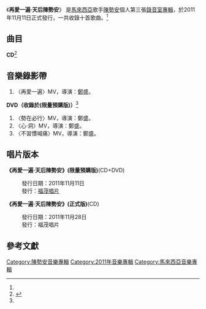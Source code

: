 {{Infobox Album
| Name  = 再愛一遍·天后陳勢安
| Type  = 專輯
| Cover  = 
| Artist  = [[陳勢安|陳勢安]]
| Released   = 2011年11月11日<ref name="HitFm">{{cite web|title=陳勢安/再愛一遍·天后陳勢安|url=http://www.hitoradio.com/newweb/12855album|publisher=hit Fm|accessdate=2014-09-24|language=zh-hant|archive-date=2016-03-04|archive-url=https://web.archive.org/web/20160304190438/http://www.hitoradio.com/newweb/12855album|dead-url=no}}</ref>
| Recorded  =
| Genre = [[華語流行音樂|華語流行音樂]]
| Length = 39:55
| Label = [[福茂唱片|福茂唱片]]<ref name="HitFm" />
| Producer =
| Last album = [[天后_(專輯)|天后]]<br />(2010年)
| This album = '''再愛一遍·天后陳勢安'''<br />(2011年)
| Next album = [[非你不可|非你不可]]<br />(2013年)
}}
《'''再愛一遍·天后陳勢安'''》 是[[馬來西亞|馬來西亞]]歌手[[陳勢安|陳勢安]]個人第三張[[錄音室專輯|錄音室專輯]]，於2011年11月11日正式發行，一共收錄十首歌曲。<ref name="HitFm" />

==曲目==
'''CD'''<ref>{{cite web|title=陳勢安『再愛一遍·天后陳勢安』專輯介紹|url=http://www.iwant-radio.com/showinformation.php?sisn=26482|publisher=銀河網路電台|accessdate=2014-09-24|language=zh-hant}}</ref>

{{Tracklist
| title1 = 勢在必行
| music1 = [[戴佩妮|戴佩妮]]
| lyrics1 = 戴佩妮
| arranger1 = [[Jerry_C|Jerry C]]
| producer1 = [[何俊明|何俊明]]
| longnote1 = 先行主打<br />feat. [[Bii|Bii]]<br />電視劇《[[勇士們_(電視劇)|勇士們]]》片頭曲
| length1 = 4:04

| title2 = 心‧洞 
| music2 = [[魏文超|魏文超]]
| lyrics2 = [[淺紫|淺紫]]
| arranger2 = [[謝明祥|謝明祥]]
| producer2 = 
| longnote2 = 首波主打<br />韓劇《[[真心給我一滴淚|真心給我一滴淚]]》、《[[同伊|同伊]]》片尾曲
| length2 = 4:36

| title3 = 再愛一遍
| music3 = [[陳柏圻|陳柏圻]]
| lyrics3 = 陳柏圻
| arranger3 = 
| producer3 = 
| longnote3 = 三波主打<br />韓劇《[[城市獵人_(韓國電視劇)|城市獵人]]》片尾曲
| length3 = 4:16

| title4 = 不習慣喊痛
| music4 = [[蕭恆嘉|蕭恆嘉]]
| lyrics4 = [[Cozy|Cozy]]
| arranger4 = 謝明祥
| producer4 = 
| longnote4 = 二波主打<br />電視劇《[[勇士們_(電視劇)|勇士們]]》片尾曲
| length4 = 4:07

| title5 = 問起
| music5 = [[何俊明|何俊明]]
| lyrics5 = [[徐培年|徐培年]]
| arranger5 = 
| producer5 = 
| longnote5 = 
| length5 = 3:54

| title6 = Runaway
| music6 = [[彭學斌|彭學斌]]
| lyrics6 = 彭學斌
| arranger6 = 
| producer6 = 
| longnote6 = 
| length6 = 3:49

| title7 = 盛夏
| music7 = [[深橙黑橘|深橙黑橘]]
| lyrics7 = 深橙黑橘<br />徐培年
| arranger7 = 
| producer7 = 
| longnote7 = 
| length7 = 3:36

| title8 = 女王
| music8 = 韓星洲
| lyrics8 = [[崔惟楷|崔惟楷]]
| arranger8 = 
| producer8 = 
| longnote8 = 
| length8 = 3:28

| title9 = 愛不簡單
| music9 = [[方大同|方大同]]
| lyrics9 = 方大同<br />[[茹嵐|茹嵐]]
| arranger9 = 
| producer9 = 
| longnote9 = 
| length9 = 3:16

| title10 = 天后
| music10 = 彭學斌
| lyrics10 = 彭學斌
| arranger10 = [[黃賈傑|黃賈傑]]
| producer10 = 
| longnote10 = 韓劇《[[富翁的誕生|富翁的誕生]]》片尾曲、《[[同伊|同伊]]》片頭曲
| length10 = 4:49

| total_length = 39:55
}}

==音樂錄影帶==
#〈再愛一遍〉MV，導演：[[鄭盛|鄭盛]]。
'''DVD（收錄於(限量預購版)）'''<ref name="HitFm" />
#〈勢在必行〉MV，導演：鄭盛。
#〈心‧洞〉MV，導演：鄭盛。
#〈不習慣喊痛〉MV，導演：鄭盛。

==唱片版本==
{{col-begin}}
{{col-2}}
'''《再愛一遍·天后陳勢安》(限量預購版)'''(CD+DVD)
:發行日期：2011年11月11日
:發行：[[福茂唱片|福茂唱片]]
{{col-2}}
'''《再愛一遍·天后陳勢安》(正式版)'''(CD)
:發行日期：2011年11月28日
:發行：福茂唱片
{{col-end}}

==參考文獻==
<references/>

[[Category:陳勢安音樂專輯|Category:陳勢安音樂專輯]]
[[Category:2011年音樂專輯|Category:2011年音樂專輯]]
[[Category:馬來西亞音樂專輯|Category:馬來西亞音樂專輯]]